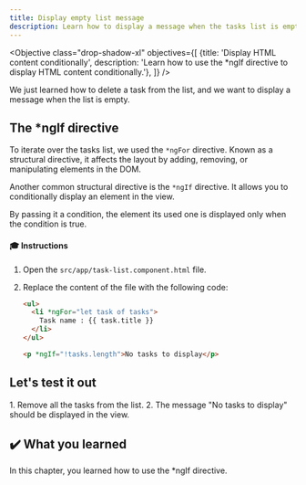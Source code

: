 ```yaml
---
title: Display empty list message
description: Learn how to display a message when the tasks list is empty in an Angular application.
---
```



<Objective class="drop-shadow-xl" objectives={[
{title: 'Display HTML content conditionally', description: 'Learn how to use the *ngIf directive to display HTML content conditionally.'},
]} />

We just learned how to delete a task from the list, and we want to display a message when the list is empty.



## The *ngIf directive

To iterate over the tasks list, we used the `*ngFor` directive.
Known as a structural directive, it affects the layout by adding, removing, or manipulating elements in the DOM.

Another common structural directive is the `*ngIf` directive.
It allows you to conditionally display an element in the view.

By passing it a condition, the element its used one is displayed only when the condition is true.

#### 🎓 Instructions

<Steps>

1. Open the `src/app/task-list.component.html` file.

2. Replace the content of the file with the following code:

   ```html ins={"1. Add a message when the tasks list is empty": 6-7}
   <ul>
     <li *ngFor="let task of tasks">
       Task name : {{ task.title }}
     </li>
   </ul>

   <p *ngIf="!tasks.length">No tasks to display</p>
   ```

</Steps>

## Let's test it out

<Steps>
1. Remove all the tasks from the list.
2. The message "No tasks to display" should be displayed in the view.

</Steps>

## ✔️ What you learned

In this chapter, you learned how to use the *ngIf directive.
